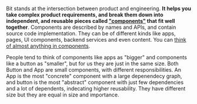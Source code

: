 
Bit stands at the intersection between product and engineering. **It helps you take complex product requirements, and break them down into independent, 
and reusable pieces called ["components"](/components) that fit well together**. Components are described by names and APIs, and contain source code implementation. 
They can be of different kinds like apps, pages, UI components, backend services and even content. You can [think of almost anything in components](/thinking-in-components).

People tend to think of components like apps as "bigger" and components like a button as "smaller", but for us they are just in the same size. Both Button and App are 
small components, with different responsibilities. An App is the most "concrete" component with a large depenendecy graph, and button is the most "abstract" component with just few
dependencies and a lot of dependents, indecating higher reusability. They have different size but they are equal in size and importance.